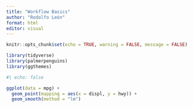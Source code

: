 ```yaml
---
title: "Workflow Basics"
author: "Rodolfo León"
format: html
editor: visual
---
```


```r
knitr::opts_chunk$set(echo = TRUE, warning = FALSE, message = FALSE)
```

```r
library(tidyverse)
library(palmerpenguins)
library(ggthemes)
```

```r
#| echo: false

```

```r
ggplot(data = mpg) + 
  geom_point(mapping = aes(x = displ, y = hwy)) +
  geom_smooth(method = "lm")
```
